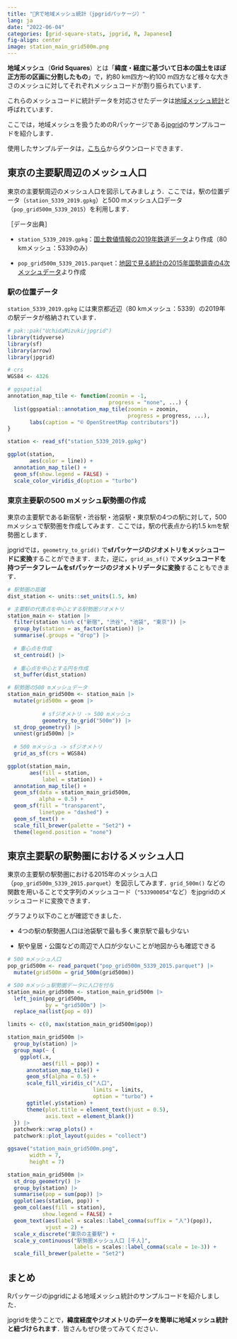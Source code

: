```yaml
---
title: "🗾Rで地域メッシュ統計（jpgridパッケージ）"
lang: ja
date: "2022-06-04"
categories: [grid-square-stats, jpgrid, R, Japanese]
fig-align: center
image: station_main_grid500m.png
---
```


**地域メッシュ**（**Grid Squares**）とは「**緯度・経度に基づいて日本の国土をほぼ正方形の区画に分割したもの**」で，約80 km四方～約100 m四方など様々な大きさのメッシュに対してそれぞれメッシュコードが割り振られています．

これらのメッシュコードに統計データを対応させたデータは[地域メッシュ統計](https://www.stat.go.jp/data/mesh/index.html)と呼ばれています．

ここでは，地域メッシュを扱うためのRパッケージである[jpgrid](https://github.com/UchidaMizuki/jpgrid)のサンプルコードを紹介します．

使用したサンプルデータは，[こちら](https://github.com/UchidaMizuki/blog-grid-square-stats-in-r)からダウンロードできます．

## 東京の主要駅周辺のメッシュ人口

東京の主要駅周辺のメッシュ人口を図示してみましょう．ここでは，駅の位置データ（`station_5339_2019.gpkg`）と500 mメッシュ人口データ（`pop_grid500m_5339_2015`）を利用します．

［データ出典］

-   `station_5339_2019.gpkg`：[国土数値情報の2019年鉄道データ](https://nlftp.mlit.go.jp/ksj/gml/datalist/KsjTmplt-N02-v2_3.html)より作成（80 kmメッシュ：5339のみ）

-   `pop_grid500m_5339_2015.parquet`：[地図で見る統計の2015年国勢調査の4次メッシュデータ](https://www.e-stat.go.jp/gis/statmap-search?page=5&type=1&toukeiCode=00200521&toukeiYear=2015&aggregateUnit=H&serveyId=H002005112015&statsId=T000847)より作成

### 駅の位置データ

`station_5339_2019.gpkg` には東京都近辺（80 kmメッシュ：5339）の2019年の駅データが格納されています．

```r
# pak::pak("UchidaMizuki/jpgrid")
library(tidyverse)
library(sf)
library(arrow)
library(jpgrid)

# crs
WGS84 <- 4326

# ggspatial
annotation_map_tile <- function(zoomin = -1, 
                                progress = "none", ...) {
  list(ggspatial::annotation_map_tile(zoomin = zoomin, 
                                      progress = progress, ...),
       labs(caption = "© OpenStreetMap contributors"))
}

station <- read_sf("station_5339_2019.gpkg")

ggplot(station,
       aes(color = line)) +
  annotation_map_tile() +
  geom_sf(show.legend = FALSE) +
  scale_color_viridis_d(option = "turbo")
```

### 東京主要駅の500 mメッシュ駅勢圏の作成

東京の主要駅である新宿駅・渋谷駅・池袋駅・東京駅の4つの駅に対して，500 mメッシュで駅勢圏を作成してみます．ここでは，駅の代表点から約1.5 kmを駅勢圏とします．

jpgridでは，`geometry_to_grid()` で**sfパッケージのジオメトリをメッシュコードに変換**することができます．また，逆に，`grid_as_sf()` で**メッシュコードを持つデータフレームをsfパッケージのジオメトリデータに変換**することもできます．

```r
# 駅勢圏の距離
dist_station <- units::set_units(1.5, km)

# 主要駅の代表点を中心とする駅勢圏ジオメトリ
station_main <- station |>
  filter(station %in% c("新宿", "渋谷", "池袋", "東京")) |>
  group_by(station = as_factor(station)) |>
  summarise(.groups = "drop") |>
  
  # 重心点を作成
  st_centroid() |>
  
  # 重心点を中心とする円を作成
  st_buffer(dist_station)

# 駅勢圏の500 mメッシュデータ
station_main_grid500m <- station_main |>
  mutate(grid500m = geom |>
           
           # sfジオメトリ -> 500 mメッシュ
           geometry_to_grid("500m")) |>
  st_drop_geometry() |>
  unnest(grid500m) |>
  
  # 500 mメッシュ -> sfジオメトリ
  grid_as_sf(crs = WGS84)

ggplot(station_main,
       aes(fill = station,
           label = station)) +
  annotation_map_tile() +
  geom_sf(data = station_main_grid500m,
          alpha = 0.5) +
  geom_sf(fill = "transparent",
          linetype = "dashed") +
  geom_sf_text() +
  scale_fill_brewer(palette = "Set2") +
  theme(legend.position = "none")
```

## 東京主要駅の駅勢圏におけるメッシュ人口

東京の主要駅の駅勢圏における2015年のメッシュ人口（`pop_grid500m_5339_2015.parquet`）を図示してみます．`grid_500m()` などの関数を用いることで文字列のメッシュコード（`"533900054"`など）をjpgridのメッシュコードに変換できます．

グラフより以下のことが確認できました．

-   4つの駅の駅勢圏人口は池袋駅で最も多く東京駅で最も少ない

-   駅や皇居・公園などの周辺で人口が少ないことが地図からも確認できる

```r
# 500 mメッシュ人口
pop_grid500m <- read_parquet("pop_grid500m_5339_2015.parquet") |> 
  mutate(grid500m = grid_500m(grid500m))

# 500 mメッシュ駅勢圏データに人口を付与
station_main_grid500m <- station_main_grid500m |> 
  left_join(pop_grid500m,
            by = "grid500m") |> 
  replace_na(list(pop = 0))

limits <- c(0, max(station_main_grid500m$pop))

station_main_grid500m |> 
  group_by(station) |> 
  group_map(~ {
    ggplot(.x,
           aes(fill = pop)) +
      annotation_map_tile() +
      geom_sf(alpha = 0.5) +
      scale_fill_viridis_c("人口",
                           limits = limits,
                           option = "turbo") +
      ggtitle(.y$station) +
      theme(plot.title = element_text(hjust = 0.5),
            axis.text = element_blank())
  }) |> 
  patchwork::wrap_plots() +
  patchwork::plot_layout(guides = "collect")
```

```r
ggsave("station_main_grid500m.png",
       width = 7,
       height = 7)
```

```r
station_main_grid500m |> 
  st_drop_geometry() |> 
  group_by(station) |> 
  summarise(pop = sum(pop)) |> 
  ggplot(aes(station, pop)) +
  geom_col(aes(fill = station),
           show.legend = FALSE) +
  geom_text(aes(label = scales::label_comma(suffix = "人")(pop)),
            vjust = 2) +
  scale_x_discrete("東京の主要駅") +
  scale_y_continuous("駅勢圏メッシュ人口 [千人]",
                     labels = scales::label_comma(scale = 1e-3)) +
  scale_fill_brewer(palette = "Set2")
```

## まとめ

Rパッケージのjpgridによる地域メッシュ統計のサンプルコードを紹介しました．

jpgridを使うことで，**緯度経度やジオメトリのデータを簡単に地域メッシュ統計と紐づけられます**．皆さんもぜひ使ってみてください．
